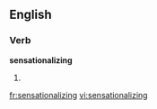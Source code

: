 ==English==

===Verb===
'''sensationalizing'''

# {{present participle of|sensationalize}}

[[fr:sensationalizing]]
[[vi:sensationalizing]]